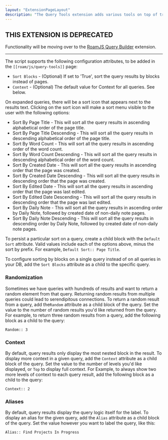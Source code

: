 ```yaml
---
layout: "ExtensionPageLayout"
description: "The Query Tools extension adds various tools on top of traditional Roam queries to make them more powerful"
---
```


## THIS EXTENSION IS DEPRECATED

Functionality will be moving over to the [RoamJS Query Builder](https://roamjs.com/extensions/query-builder) extension.

---


The script supports the following configuration attributes, to be added in the `[[roam/js/query-tools]]` page:

- `Sort Blocks` - (Optional) If set to 'True', sort the query results by blocks instead of pages.
- `Context` - (Optional) The default value for Context for all queries. See below.

On expanded queries, there will be a sort icon that appears next to the results text. Clicking on the sort icon will make a sort menu visible to the user with the following options:

- Sort By Page Title - This will sort all the query results in ascending alphabetical order of the page title.
- Sort By Page Title Descending - This will sort all the query results in descending alphabetical order of the page title.
- Sort By Word Count - This will sort all the query results in ascending order of the word count.
- Sort By Word Count Descending - This will sort all the query results in descending alphabetical order of the word count.
- Sort By Created Date - This will sort all the query results in ascending order that the page was created.
- Sort By Created Date Descending - This will sort all the query results in descending order that the page was created.
- Sort By Edited Date - This will sort all the query results in ascending order that the page was last edited.
- Sort By Edited Date Descending - This will sort all the query results in descending order that the page was last edited.
- Sort By Daily Note - This will sort all the query results in ascending order by Daily Note, followed by created date of non-daily note pages.
- Sort By Daily Note Descending - This will sort all the query results in descending order by Daily Note, followed by created date of non-daily note pages.

To persist a particular sort on a query, create a child block with the `Default Sort` attribute. Valid values include each of the options above, minus the sort by prefix. For example, `Default Sort:: Page Title`.

To configure sorting by blocks on a single query instead of on all queries in your DB, add the `Sort Blocks` attribute as a child to the specific query.

### Randomization

Sometimes we have queries with hundreds of results and want to return a random element from that query. Returning random results from multiple queries could lead to serendipitous connections. To return a random result from a query, add the`Random` attribute as a child block of the query. Set the value to the number of random results you'd like returned from the query. For example, to return three random results from a query, add the following block as a child to the query:

```
Random:: 3
```

<DemoVideo src="query-random" />

### Context

By default, query results only display the most nested block in the result. To display more context in a given query, add the `Context` attribute as a child block of the query. Set the value to the number of levels you'd like displayed, or `Top` to display full context. For Example, to always show two more levels of context to each query result, add the following block as a child to the query:

```
Context:: 2
```

### Aliases

By default, query results display the query logic itself for the label. To display an alias for the given query, add the `Alias` attribute as a child block of the query. Set the value however you want to label the query, like this:

```
Alias:: Find Projects In Progress
```
